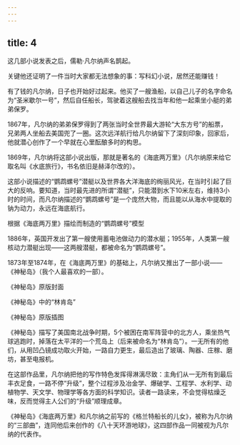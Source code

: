 ```yaml
---
---
---
```

title: 4
---



这几部小说发表之后，儒勒·凡尔纳声名鹊起。

关键他还证明了一件当时大家都无法想象的事：写科幻小说，居然还能赚钱！

有了钱的凡尔纳，日子也开始好过起来。他买了一艘渔船，以自己儿子的名字命名为“圣米歇尔一号”，然后自任船长，驾驶着这艘船去找当年和他一起乘坐小艇的弟弟保罗。

1867年，凡尔纳的弟弟保罗得到了两张当时全世界最大游轮“大东方号”的船票，兄弟两人坐船去美国兜了一圈。这次远洋航行给凡尔纳留下了深刻印象，回家后，他就潜心创作了一个早就在心里酝酿多时的构思。

1869年，凡尔纳将这部小说出版，那就是著名的《海底两万里》（凡尔纳原来给它取名叫《水底旅行》，书名依旧是赫泽尔改的）。

这部小说描述的“鹦鹉螺号”潜艇以及世界各大洋海底的绚丽风光，在当时引起了巨大的反响。要知道，当时最先进的所谓“潜艇”，只能潜到水下10米左右，维持3小时的时间，而凡尔纳描述的“鹦鹉螺号”是一个庞然大物，而且能以从海水中提取的钠为动力，永远在海底航行。

根据《海底两万里》描绘而制造的“鹦鹉螺号”模型



1886年，英国开发出了第一艘使用蓄电池做动力的潜水艇；1955年，人类第一艘核动力潜艇出现——这两艘潜艇，都被命名为“鹦鹉螺号”。

1873年至1874年，在《海底两万里》的基础上，凡尔纳又推出了一部小说——《神秘岛》（我个人最喜欢的一部）。

《神秘岛》原版封面



《神秘岛》中的“林肯岛”



《神秘岛》原版插图



《神秘岛》描写了美国南北战争时期，5个被困在南军阵营中的北方人，乘坐热气球逃跑时，掉落在太平洋的一个荒岛上（后来被命名为“林肯岛”）。一无所有的他们，从用凹凸镜成功取火开始，一路自力更生，最后造出了玻璃、陶器、庄稼、磨坊，甚至电报机。

在这部作品里，凡尔纳把他的写作特色发挥得淋漓尽致：主角们从一无所有到最后丰衣足食，一路不停“升级”，整个过程涉及冶金学、爆破学、工程学、水利学、动植物学、天文学、物理学等各方面的科学知识。读者一路读来，不会觉得枯燥乏味，反而觉得主人公们的“升级”顺理成章。

《神秘岛》《海底两万里》和凡尔纳之前写的《格兰特船长的儿女》，被称为凡尔纳的“三部曲”，连同他后来创作的《八十天环游地球》，这四部作品一同被视为凡尔纳的代表作。